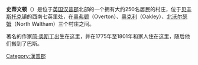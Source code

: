 '''史蒂文顿'''（{{lang-en|Steventon}}）是位于[[英国|英国]][[汉普郡|汉普郡]]北部的一个拥有大约250名居民的村庄，位于[[贝辛斯托克|贝辛斯托克]]镇的西南七英里处，在[[奥弗顿|奥弗顿]]（Overton）、[[奥克利|奥克利]]（Oakley）、[[北沃尔瑟姆|北沃尔瑟姆]]（North Waltham）三个村庄之间。

著名的作家[[简·奥斯丁|简·奥斯丁]]出生在这里，并在1775年至1801年和家人住在这里，随后他们搬到了巴斯。

[[Category:漢普郡|Category:漢普郡]]